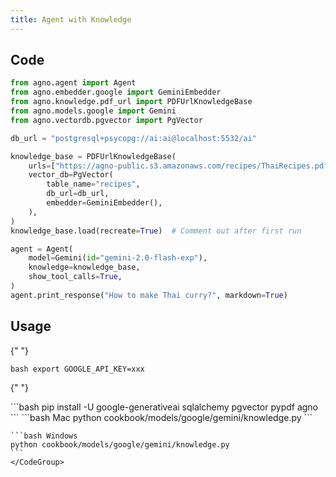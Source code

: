 ```yaml
---
title: Agent with Knowledge
---
```


## Code

```python cookbook/models/google/gemini/knowledge.py
from agno.agent import Agent
from agno.embedder.google import GeminiEmbedder
from agno.knowledge.pdf_url import PDFUrlKnowledgeBase
from agno.models.google import Gemini
from agno.vectordb.pgvector import PgVector

db_url = "postgresql+psycopg://ai:ai@localhost:5532/ai"

knowledge_base = PDFUrlKnowledgeBase(
    urls=["https://agno-public.s3.amazonaws.com/recipes/ThaiRecipes.pdf"],
    vector_db=PgVector(
        table_name="recipes",
        db_url=db_url,
        embedder=GeminiEmbedder(),
    ),
)
knowledge_base.load(recreate=True)  # Comment out after first run

agent = Agent(
    model=Gemini(id="gemini-2.0-flash-exp"),
    knowledge=knowledge_base,
    show_tool_calls=True,
)
agent.print_response("How to make Thai curry?", markdown=True)
```

## Usage

<Steps>
  <Snippet file="create-venv-step.mdx" />

{" "}

<Step title="Set your API key">```bash export GOOGLE_API_KEY=xxx ```</Step>

{" "}

<Step title="Install libraries">
  ```bash pip install -U google-generativeai sqlalchemy pgvector pypdf agno ```
</Step>

  <Step title="Run Agent">
    <CodeGroup>
    ```bash Mac
    python cookbook/models/google/gemini/knowledge.py
    ```

    ```bash Windows
    python cookbook/models/google/gemini/knowledge.py
    ```
    </CodeGroup>

  </Step>
</Steps>
